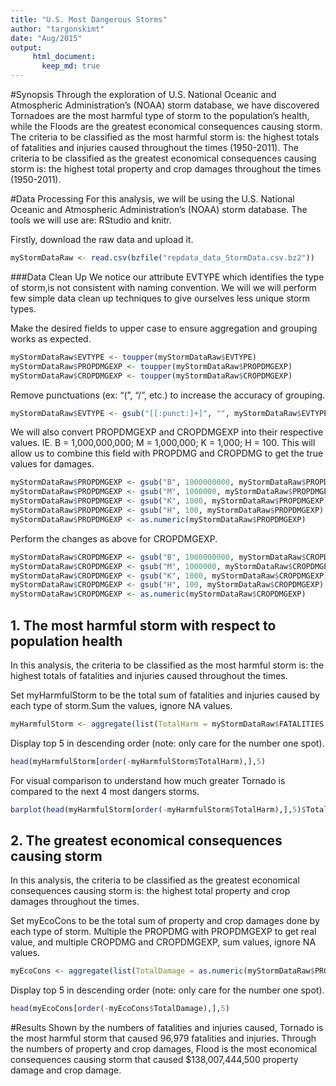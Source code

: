 ```yaml
---
title: "U.S. Most Dangerous Storms"
author: "targonskimt"
date: "Aug/2015"
output: 
     html_document:  
       keep_md: true  
---
```


#Synopsis
Through the exploration of U.S. National Oceanic and Atmospheric Administration's (NOAA) storm database, we have discovered Tornadoes are the most harmful type of storm to the population's health, while the Floods are the greatest economical consequences causing storm. The criteria to be classified as the most harmful storm is: the highest totals of fatalities and injuries caused throughout the times (1950-2011). The criteria to be classified as the greatest economical consequences causing storm is: the highest total property and crop damages throughout the times (1950-2011).


#Data Processing 
For this analysis, we will be using the U.S. National Oceanic and Atmospheric Administration's (NOAA) storm database. The tools we will use are: RStudio and knitr. 

Firstly, download the raw data and upload it.
```r
myStormDataRaw <- read.csv(bzfile("repdata_data_StormData.csv.bz2"))
```

###Data Clean Up
We notice our attribute EVTYPE which identifies the type of storm,is not consistent with naming convention. We will we will perform few simple data clean up techniques to give ourselves less unique storm types.

Make the desired fields to upper case to ensure aggregation and grouping works as expected. 
```r
myStormDataRaw$EVTYPE <- toupper(myStormDataRaw$EVTYPE)
myStormDataRaw$PROPDMGEXP <- toupper(myStormDataRaw$PROPDMGEXP)
myStormDataRaw$CROPDMGEXP <- toupper(myStormDataRaw$CROPDMGEXP)
```
Remove punctuations (ex: "(", "/", etc.) to increase the accuracy of grouping. 
```r
myStormDataRaw$EVTYPE <- gsub("[[:punct:]+]", "", myStormDataRaw$EVTYPE)
```

We will also convert PROPDMGEXP and CROPDMGEXP into their respective values. IE. B = 1,000,000,000; M = 1,000,000; K = 1,000; H = 100. This will allow us to combine this field with PROPDMG and CROPDMG to get the true values for damages. 
```r
myStormDataRaw$PROPDMGEXP <- gsub("B", 1000000000, myStormDataRaw$PROPDMGEXP)
myStormDataRaw$PROPDMGEXP <- gsub("M", 1000000, myStormDataRaw$PROPDMGEXP)
myStormDataRaw$PROPDMGEXP <- gsub("K", 1000, myStormDataRaw$PROPDMGEXP)
myStormDataRaw$PROPDMGEXP <- gsub("H", 100, myStormDataRaw$PROPDMGEXP)
myStormDataRaw$PROPDMGEXP <- as.numeric(myStormDataRaw$PROPDMGEXP)
```

Perform the changes as above for CROPDMGEXP. 
```r
myStormDataRaw$CROPDMGEXP <- gsub("B", 1000000000, myStormDataRaw$CROPDMGEXP)
myStormDataRaw$CROPDMGEXP <- gsub("M", 1000000, myStormDataRaw$CROPDMGEXP)
myStormDataRaw$CROPDMGEXP <- gsub("K", 1000, myStormDataRaw$CROPDMGEXP)
myStormDataRaw$CROPDMGEXP <- gsub("H", 100, myStormDataRaw$CROPDMGEXP)
myStormDataRaw$CROPDMGEXP <- as.numeric(myStormDataRaw$CROPDMGEXP)
```


## 1. The most harmful storm with respect to population health
In this analysis, the criteria to be classified as the most harmful storm is: the highest totals of fatalities and injuries caused throughout the times. 

Set myHarmfulStorm to be the total sum of fatalities and injuries caused by each type of storm.Sum the values, ignore NA values.
```r
myHarmfulStorm <- aggregate(list(TotalHarm = myStormDataRaw$FATALITIES + myStormDataRaw$INJURIES), list(Storm=myStormDataRaw$EVTYPE), FUN=sum, na.rm=TRUE)
```

Display top 5 in descending order (note: only care for the number one spot).
```r
head(myHarmfulStorm[order(-myHarmfulStorm$TotalHarm),],5)
```

For visual comparison to understand how much greater Tornado is compared to the next 4 most dangers storms.
```r
barplot(head(myHarmfulStorm[order(-myHarmfulStorm$TotalHarm),],5)$TotalHarm, main="Total Harm", xlab="Rank order (left to right)", ylab="Total Harm")
```


## 2. The greatest economical consequences causing storm
In this analysis, the criteria to be classified as the greatest economical consequences causing storm is: the highest total property and crop damages throughout the times.

Set myEcoCons to be the total sum of property and crop damages done by each type of storm. Multiple the PROPDMG with PROPDMGEXP to get real value, and multiple CROPDMG and CROPDMGEXP, sum values, ignore NA values.
```r
myEcoCons <- aggregate(list(TotalDamage = as.numeric(myStormDataRaw$PROPDMG*myStormDataRaw$PROPDMGEXP) + as.numeric(myStormDataRaw$CROPDMG*myStormDataRaw$CROPDMGEXP)), list(Storm = myStormDataRaw$EVTYPE), FUN=sum, na.rm=TRUE)
```

Display top 5 in descending order (note: only care for the number one spot).
```r
head(myEcoCons[order(-myEcoCons$TotalDamage),],5)
```



#Results
Shown by the numbers of fatalities and injuries caused, Tornado is the most harmful storm that caused 96,979 fatalities and injuries. Through the numbers of property and crop damages, Flood is the most economical consequences causing storm that caused $138,007,444,500 property damage and crop damage. 
